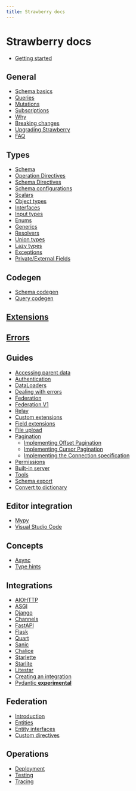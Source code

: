 ```yaml
---
title: Strawberry docs
---
```


# Strawberry docs

- [Getting started](/docs)

## General

- [Schema basics](/docs/general/schema-basics)
- [Queries](/docs/general/queries)
- [Mutations](/docs/general/mutations)
- [Subscriptions](/docs/general/subscriptions)
- [Why](/docs/general/why)
- [Breaking changes](/docs/breaking-changes)
- [Upgrading Strawberry](/docs/general/upgrades)
- [FAQ](/docs/faq)

## Types

- [Schema](/docs/types/schema)
- [Operation Directives](/docs/types/operation-directives)
- [Schema Directives](/docs/types/schema-directives)
- [Schema configurations](/docs/types/schema-configurations)
- [Scalars](/docs/types/scalars)
- [Object types](/docs/types/object-types)
- [Interfaces](/docs/types/interfaces)
- [Input types](/docs/types/input-types)
- [Enums](/docs/types/enums)
- [Generics](/docs/types/generics)
- [Resolvers](/docs/types/resolvers)
- [Union types](/docs/types/union)
- [Lazy types](/docs/types/lazy)
- [Exceptions](/docs/types/exceptions)
- [Private/External Fields](/docs/types/private)

## Codegen

- [Schema codegen](/docs/codegen/schema-codegen)
- [Query codegen](/docs/codegen/query-codegen)

## [Extensions](./extensions)

## [Errors](./errors)

## Guides

- [Accessing parent data](/docs/guides/accessing-parent-data)
- [Authentication](/docs/guides/authentication)
- [DataLoaders](/docs/guides/dataloaders)
- [Dealing with errors](/docs/guides/errors)
- [Federation](/docs/guides/federation)
- [Federation V1](/docs/guides/federation-v1)
- [Relay](/docs/guides/relay)
- [Custom extensions](/docs/guides/custom-extensions)
- [Field extensions](/docs/guides/field-extensions)
- [File upload](/docs/guides/file-upload)
- [Pagination](/docs/guides/pagination/overview)
  - [Implementing Offset Pagination](/docs/guides/pagination/offset-based)
  - [Implementing Cursor Pagination](/docs/guides/pagination/cursor-based)
  - [Implementing the Connection specification](/docs/guides/pagination/connections)
- [Permissions](/docs/guides/permissions)
- [Built-in server](/docs/guides/server)
- [Tools](/docs/guides/tools)
- [Schema export](/docs/guides/schema-export)
- [Convert to dictionary](/docs/guides/convert-to-dictionary)

## Editor integration

- [Mypy](/docs/editors/mypy)
- [Visual Studio Code](/docs/editors/vscode)

## Concepts

- [Async](/docs/concepts/async)
- [Type hints](/docs/concepts/typings)

## Integrations

- [AIOHTTP](/docs/integrations/aiohttp)
- [ASGI](/docs/integrations/asgi)
- [Django](/docs/integrations/django)
- [Channels](/docs/integrations/channels)
- [FastAPI](/docs/integrations/fastapi)
- [Flask](/docs/integrations/flask)
- [Quart](/docs/integrations/quart)
- [Sanic](/docs/integrations/sanic)
- [Chalice](/docs/integrations/chalice)
- [Starlette](/docs/integrations/starlette)
- [Starlite](/docs/integrations/starlite)
- [Litestar](/docs/integrations/litestar)
- [Creating an integration](/docs/integrations/creating-an-integration)
- [Pydantic **experimental**](/docs/integrations/pydantic)

## Federation

- [Introduction](/docs/federation/introduction)
- [Entities](/docs/federation/entities)
- [Entity interfaces](/docs/federation/entity-interfaces)
- [Custom directives](/docs/federation/custom_directives)

## Operations

- [Deployment](/docs/operations/deployment)
- [Testing](/docs/operations/testing)
- [Tracing](/docs/operations/tracing)
